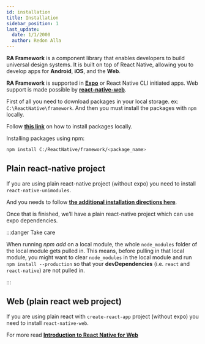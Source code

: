 ```yaml
---
id: installation
title: Installation
sidebar_position: 1
last_update:
  date: 1/1/2000
  author: Redon Alla
---
```


**RA Framework** is a component library that enables developers to build universal design systems. It is built on top of React Native, allowing you to develop apps for **Android**, **iOS**, and the **Web**.

**RA Framework** is supported in **[Expo](https://docs.expo.dev/get-started/installation/)** or React Native CLI initiated apps. Web support is made possible by **[react-native-web](https://necolas.github.io/react-native-web/)**.

First of all you need to download packages in your local storage. ex: `C:\ReactNative\framework`. And then you must install the packages with `npm` locally.

Follow **[this link](https://docs.npmjs.com/downloading-and-installing-packages-locally)** on how to install packages locally.


Installing packages using npm:
```bash
npm install C:/ReactNative/framework/<package_name>
```

## Plain react-native project

If you are using plain react-native project (without expo) you need to install `react-native-unimodules`.

And you needs to follow **[the additional installation directions here](https://docs.expo.dev/bare/installing-expo-modules/?redirected)**.

Once that is finished, we’ll have a plain react-native project which can use expo dependencies.

:::danger Take care

When running *npm add* on a local module, the whole `node_modules` folder of the local module gets pulled in. This means, before pulling in that local module, you might want to clear `node_modules` in the local module and run `npm install --production` so that your **devDependencies** (i.e. `react` and `react-native`) are not pulled in.

:::

## Web (plain react web project)

If you are using plain react with `create-react-app` project (without expo) you need to install `react-native-web`.

For more read **[Introduction to React Native for Web](https://necolas.github.io/react-native-web/docs/)**
